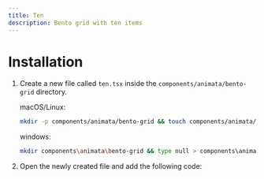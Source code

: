 ```yaml
---
title: Ten
description: Bento grid with ten items
---
```


<ComponentPreview name="bento-grid-ten--docs" />

# Installation

1. Create a new file called `ten.tsx` inside the `components/animata/bento-grid` directory.

   macOS/Linux:
   ```bash
   mkdir -p components/animata/bento-grid && touch components/animata/bento-grid/ten.tsx
   ```

   windows:
   ```bash
   mkdir components\animata\bento-grid && type null > components\animata\bento-grid\ten.tsx
   ```

2. Open the newly created file and add the following code:

```jsx file=<rootDir>/animata/bento-grid/ten.tsx

```
